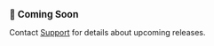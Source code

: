 <div style={{ background: "#e6f6e6", padding: "1em", borderRadius: "8px", borderLeft: "5px solid #009400", borderBottom: "1px solid #efefef" }}>

**<big>🚧 Coming Soon</big>**

Contact [Support](https://support.paxos.com) for details about upcoming releases.

</div>
<br/>
